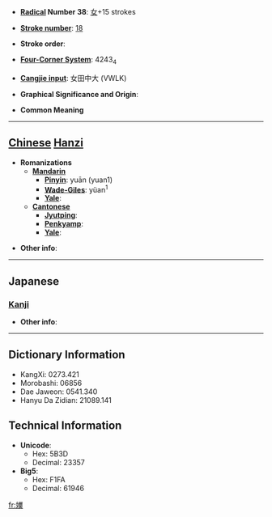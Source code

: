 * '''[[Wiktionary:Chinese radical index| Radical]] Number 38''': [[Wiktionary:Chinese radical index 女|女]]+15 strokes

* '''[[Wiktionary:Chinese total strokes index|Stroke number]]''': [[Wiktionary:Chinese total strokes index 18|18]]

* '''Stroke order''': 

* '''[[Wiktionary:Chinese four corner index|Four-Corner System]]''': 4243<sub>4</sub>

* '''[[Wiktionary:Chinese Cangjie index|Cangjie input]]''': 女田中大 (VWLK)

* '''Graphical Significance and Origin''': 

* '''Common Meaning'''

----

== [[Chinese]] [[Hanzi]] ==

* '''Romanizations'''
** '''[[Mandarin]]'''
*** '''[[Pinyin]]''': yuān (yuan1)
*** '''[[Wade-Giles]]''': yüan<sup>1</sup>
*** '''[[Yale]]''': 
** '''[[Cantonese]]'''
*** '''[[Jyutping]]''':
*** '''[[Penkyamp]]''': 
*** '''[[Yale]]''': 

* '''Other info''': 

----

==Japanese==
===[[Kanji]]===
{{kanji|on readings=[[えん]] (en), [[おん]] (on), [[わん]] (wan)|kun readings=[[みめよい]] (mimeyoi)}}

* '''Other info''':  

----

== Dictionary Information ==

* KangXi: 0273.421
* Morobashi: 06856
* Dae Jaweon: 0541.340
* Hanyu Da Zidian: 21089.141

== Technical Information ==

* '''Unicode''':
** Hex: 5B3D
** Decimal: 23357
* '''Big5''':
** Hex: F1FA
** Decimal: 61946

[[fr:嬽]]